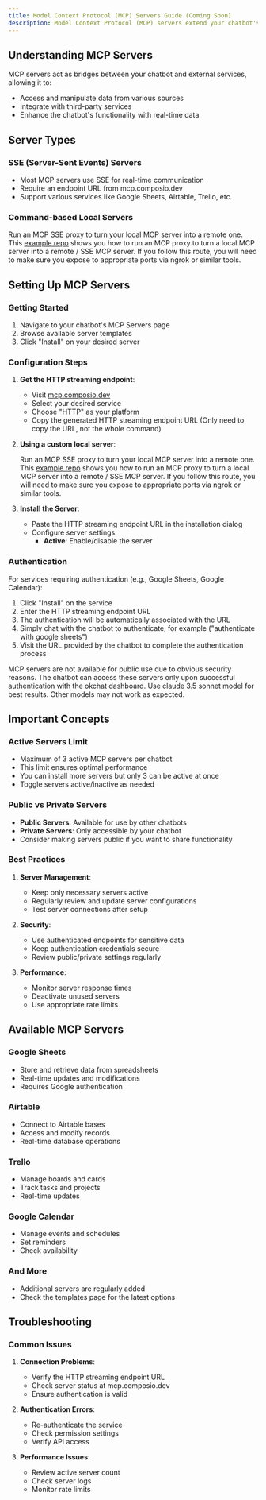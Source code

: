 ```yaml
---
title: Model Context Protocol (MCP) Servers Guide (Coming Soon)
description: Model Context Protocol (MCP) servers extend your chatbot's capabilities by connecting it to external services and data sources. This guide explains how to set up and use MCP servers in your chatbot.
---
```


## Understanding MCP Servers

MCP servers act as bridges between your chatbot and external services, allowing it to:

- Access and manipulate data from various sources
- Integrate with third-party services
- Enhance the chatbot's functionality with real-time data

## Server Types

### SSE (Server-Sent Events) Servers

- Most MCP servers use SSE for real-time communication
- Require an endpoint URL from mcp.composio.dev
- Support various services like Google Sheets, Airtable, Trello, etc.

### Command-based Local Servers

Run an MCP SSE proxy to turn your local MCP server into a remote one. This
[example repo](https://github.com/sparfenyuk/mcp-proxy) shows you how to run an MCP proxy to turn a local MCP server
into a remote / SSE MCP server. If you follow this route, you will need to
make sure you expose to appropriate ports via ngrok or similar tools.

## Setting Up MCP Servers

### Getting Started

1. Navigate to your chatbot's MCP Servers page
2. Browse available server templates
3. Click "Install" on your desired server

### Configuration Steps

1. **Get the HTTP streaming endpoint**:

   - Visit [mcp.composio.dev](https://mcp.composio.dev)
   - Select your desired service
   - Choose "HTTP" as your platform
   - Copy the generated HTTP streaming endpoint URL (Only need to copy the URL, not the whole command)

2. **Using a custom local server**:

   Run an MCP SSE proxy to turn your local MCP server into a remote one. This
   [example repo](https://github.com/sparfenyuk/mcp-proxy) shows you how to run an MCP proxy to turn a local MCP server
   into a remote / SSE MCP server. If you follow this route, you will need to
   make sure you expose to appropriate ports via ngrok or similar tools.

3. **Install the Server**:

   - Paste the HTTP streaming endpoint URL in the installation dialog
   - Configure server settings:
     - **Active**: Enable/disable the server

### Authentication

For services requiring authentication (e.g., Google Sheets, Google Calendar):

1. Click "Install" on the service
2. Enter the HTTP streaming endpoint URL
3. The authentication will be automatically associated with the URL
4. Simply chat with the chatbot to authenticate, for example ("authenticate with google sheets")
5. Visit the URL provided by the chatbot to complete the authentication process

<Note>
  MCP servers are not available for public use due to obvious security reasons.
  The chatbot can access these servers only upon successful authentication with
  the okchat dashboard.
</Note>

<Warning>
  Use claude 3.5 sonnet model for best results. Other models may not work as
  expected.
</Warning>

## Important Concepts

### Active Servers Limit

- Maximum of 3 active MCP servers per chatbot
- This limit ensures optimal performance
- You can install more servers but only 3 can be active at once
- Toggle servers active/inactive as needed

### Public vs Private Servers

- **Public Servers**: Available for use by other chatbots
- **Private Servers**: Only accessible by your chatbot
- Consider making servers public if you want to share functionality

### Best Practices

1. **Server Management**:

   - Keep only necessary servers active
   - Regularly review and update server configurations
   - Test server connections after setup

2. **Security**:

   - Use authenticated endpoints for sensitive data
   - Keep authentication credentials secure
   - Review public/private settings regularly

3. **Performance**:
   - Monitor server response times
   - Deactivate unused servers
   - Use appropriate rate limits

## Available MCP Servers

### Google Sheets

- Store and retrieve data from spreadsheets
- Real-time updates and modifications
- Requires Google authentication

### Airtable

- Connect to Airtable bases
- Access and modify records
- Real-time database operations

### Trello

- Manage boards and cards
- Track tasks and projects
- Real-time updates

### Google Calendar

- Manage events and schedules
- Set reminders
- Check availability

### And More

- Additional servers are regularly added
- Check the templates page for the latest options

## Troubleshooting

### Common Issues

1. **Connection Problems**:

   - Verify the HTTP streaming endpoint URL
   - Check server status at mcp.composio.dev
   - Ensure authentication is valid

2. **Authentication Errors**:

   - Re-authenticate the service
   - Check permission settings
   - Verify API access

3. **Performance Issues**:
   - Review active server count
   - Check server logs
   - Monitor rate limits
